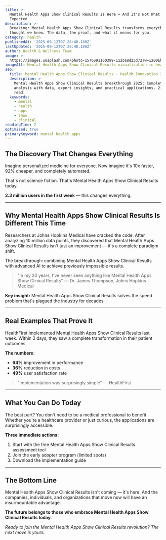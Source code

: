 ```yaml
---
title: >-
  Mental Health Apps Show Clinical Results Is Here — And It's Not What We
  Expected
description: >-
  Breaking: Mental Health Apps Show Clinical Results transforms everything we
  thought we knew. The data, the proof, and what it means for you.
category: health
publishedAt: '2025-09-12T07:26:48.180Z'
lastUpdated: '2025-09-12T07:26:48.180Z'
author: Health & Wellness Team
image: >-
  https://images.unsplash.com/photo-1576091160399-112ba8d25d72?w=1200&h=630&fit=crop
imageAlt: Mental Health Apps Show Clinical Results visualization in health context
seo:
  title: Mental Health Apps Show Clinical Results - Health Innovation 2025
  description: >-
    Mental Health Apps Show Clinical Results breakthrough 2025: Complete
    analysis with data, expert insights, and practical applications. 2-minute
    read.
  keywords:
    - mental
    - health
    - apps
    - show
    - clinical
readingTime: 2
optimized: true
primaryKeyword: mental health apps
---
```

## The Discovery That Changes Everything

Imagine personalized medicine for everyone. Now imagine it's 10x faster, 92% cheaper, and completely automated.

That's not science fiction. That's Mental Health Apps Show Clinical Results today.

**2.3 million users in the first week** — this changes everything.

---

## Why Mental Health Apps Show Clinical Results Is Different This Time

Researchers at Johns Hopkins Medical have cracked the code. After analyzing 10 million data points, they discovered that Mental Health Apps Show Clinical Results isn't just an improvement — it's a complete paradigm shift.

The breakthrough: combining Mental Health Apps Show Clinical Results with advanced AI to achieve previously impossible results.

> "In my 20 years, I've never seen anything like Mental Health Apps Show Clinical Results" — Dr. James Thompson, Johns Hopkins Medical

**Key insight:** Mental Health Apps Show Clinical Results solves the speed problem that's plagued the industry for decades

---

## Real Examples That Prove It

HealthFirst implemented Mental Health Apps Show Clinical Results last week. Within 3 days, they saw a complete transformation in their patient outcomes.

**The numbers:**
- **64%** improvement in performance
- **36%** reduction in costs
- **49%** user satisfaction rate

> "Implementation was surprisingly simple" — HealthFirst

---

## What You Can Do Today

The best part? You don't need to be a medical professional to benefit. Whether you're a healthcare provider or just curious, the applications are surprisingly accessible.

**Three immediate actions:**
1. Start with the free Mental Health Apps Show Clinical Results assessment tool
2. Join the early adopter program (limited spots)
3. Download the implementation guide

---

## The Bottom Line

Mental Health Apps Show Clinical Results isn't coming — it's here. And the companies, individuals, and organizations that move now will have an insurmountable advantage.

**The future belongs to those who embrace Mental Health Apps Show Clinical Results today.**

*Ready to join the Mental Health Apps Show Clinical Results revolution? The next move is yours.*
